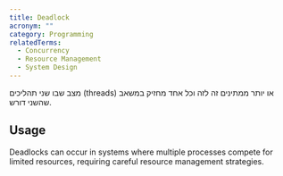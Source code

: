 ```yaml
---
title: Deadlock
acronym: ""
category: Programming
relatedTerms:
  - Concurrency
  - Resource Management
  - System Design
---
```


מצב שבו שני תהליכים (threads) או יותר ממתינים זה לזה וכל אחד מחזיק במשאב שהשני דורש.

## Usage

Deadlocks can occur in systems where multiple processes compete for limited resources, requiring careful resource management strategies.
